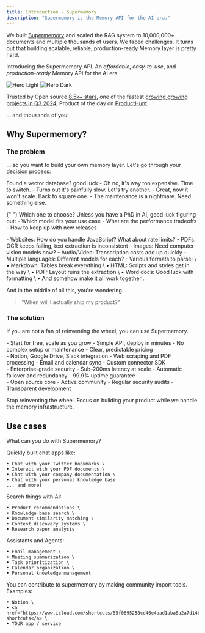 ```yaml
---
title: Introduction - Supermemory
description: "Supermemory is the Memory API for the AI era."
---
```


We built [Supermemory](https://supermemory.ai) and scaled the RAG system to 10,000,000+ documents and multiple thousands of users.
We faced challenges. It turns out that building scalable, reliable, production-ready Memory layer is pretty hard.

Introducing the Supermemory API. An _affordable_, _easy-to-use_, and _production-ready_ Memory API for the AI era.

<img
  className="block dark:hidden"
  src="/images/hero-light.svg"
  alt="Hero Light"
/>
<img
  className="hidden dark:block"
  src="/images/hero-dark.svg"
  alt="Hero Dark"
/>

Trusted by Open source [8.5k+ stars](https://git.new/memory), one of the fastest [growing growing projects in Q3 2024](https://runacap.com/ross-index/q3-2024/), Product of the day on [ProductHunt](https://www.producthunt.com/posts/supermemory). 

... and thousands of you! 

## Why Supermemory?

### The problem

... so you want to build your own memory layer. Let's go through your decision process:

<Steps>
  <Step title="Let's choose a vector database">
    <Warning>
      Found a vector database? good luck
      - Oh no, it's way too expensive. Time to switch.
      - Turns out it's painfully slow. Let's try another.
      - Great, now it won't scale. Back to square one.
      - The maintenance is a nightmare. Need something else.
    </Warning>
  </Step>

{" "}
<Step title="Now for the embedding model">
  <Note>
    Which one to choose? Unless you have a PhD in AI, good luck figuring out: -
    Which model fits your use case - What are the performance tradeoffs - How to
    keep up with new releases
  </Note>
</Step>

  <Step title="Time to build the memory layer">
    <CardGroup cols={2}>
      <Card title="Support multimodal">
        - Websites: How do you handle JavaScript? What about rate limits?
        - PDFs: OCR keeps failing, text extraction is inconsistent
        - Images: Need computer vision models now?
        - Audio/Video: Transcription costs add up quickly
      </Card>
      <Card title="Handle everything">
        - Multiple languages: Different models for each? 
        - Various formats to parse: \
          • Markdown: Tables break everything \
          • HTML: Scripts and styles get in the way \
          • PDF: Layout ruins the extraction \
          • Word docs: Good luck with formatting \
          • And somehow make it all work together...
      </Card>
    </CardGroup>
  </Step>
</Steps>

And in the middle of all this, you're wondering...

> "When will I actually ship my product?"

### The solution

If you are not a fan of reinventing the wheel, you can use Supermemory.

<CardGroup cols={2}>
  <Card
    title="Affordable & Easy to Use"
    icon="circle-check"
    className="text-emerald-600"
  >
    <div className="text-emerald-700 space-y-1">
      - Start for free, scale as you grow - Simple API, deploy in minutes - No
      complex setup or maintenance - Clear, predictable pricing
    </div>
  </Card>
  <Card
    title="Ready-made Connectors"
    icon="circle-check"
    className="text-emerald-600"
  >
    <div className="text-emerald-700 space-y-1">
      - Notion, Google Drive, Slack integration - Web scraping and PDF
      processing - Email and calendar sync - Custom connector SDK
    </div>
  </Card>
  <Card
    title="Production Ready"
    icon="circle-check"
    className="text-emerald-600"
  >
    <div className="text-emerald-700 space-y-1">
      - Enterprise-grade security - Sub-200ms latency at scale - Automatic
      failover and redundancy - 99.9% uptime guarantee
    </div>
  </Card>
  <Card
    title="Open Source & Trusted"
    icon="circle-check"
    className="text-emerald-600"
  >
    <div className="text-emerald-700 space-y-1">
      - Open source core - Active community - Regular security audits -
      Transparent development
    </div>
  </Card>
</CardGroup>

Stop reinventing the wheel. Focus on building your product while we handle the memory infrastructure.

## Use cases

What can you do with Supermemory?

<CardGroup cols={2}>
  <Card
    title="Chat with <X> app"
    icon="message"
  >
    Quickly built chat apps like:

    • Chat with your Twitter bookmarks \
    • Interact with your PDF documents \
    • Chat with your company documentation \
    • Chat with your personal knowledge base
    ... and more!

  </Card>
  <Card
    title="Smart search in your apps"
    icon="magnifying-glass"
  >
    Search things with AI:

    • Product recommendations \
    • Knowledge base search \
    • Document similarity matching \
    • Content discovery systems \
    • Research paper analysis

  </Card>
  <Card
    title="Assistants and Agents"
    icon="chart-line"
  >
    Assistants and Agents:

    • Email management \
    • Meeting summarization \
    • Task prioritization \
    • Calendar organization \
    • Personal knowledge management

  </Card>
    <Card
    title="Import tools and integrations"
    icon="toolbox"
  >
    You can contribute to supermemory by making community import tools. Examples:

    • Notion \
    • <a href="https://www.icloud.com/shortcuts/55f0695258cd46e4aad1aba8a2a7d14b">IOS shortcuts</a> \
    • YOUR app / service

  </Card>
</CardGroup>
